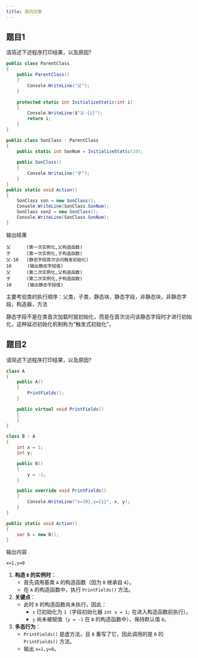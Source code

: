 ```yaml
---
title: 面向对象
---
```


## 题目1

请简述下述程序打印结果，以及原因?

```csharp
public class ParentClass
{
    public ParentClass()
    {
        Console.WriteLine("父");
    }
    
    protected static int InitializeStatic(int i)
    {
        Console.WriteLine($"父-{i}");
        return i;
    }
}

public class SonClass : ParentClass
{
    public static int SonNum = InitializeStatic(10);
    
    public SonClass()
    {
        Console.WriteLine("子");
    }
}
public static void Action()
{
    SonClass son = new SonClass();
    Console.WriteLine(SonClass.SonNum);
    SonClass son2 = new SonClass();
    Console.WriteLine(SonClass.SonNum);
}
```

输出结果

```
父      (第一次实例化,父构造函数)
子      (第一次实例化,子构造函数)
父-10   (静态字段首次访问触发初始化)
10      (输出静态字段值)
父      (第二次实例化,父构造函数)
子      (第二次实例化,子构造函数)
10      (输出静态字段值)
```

主要考验类的执行顺序：父类，子类，静态块，静态字段，非静态块，非静态字段，构造器，方法

静态字段不是在类首次加载时就初始化，而是在首次访问该静态字段时才进行初始化，这种延迟初始化机制称为"触发式初始化"。

## 题目2

请简述下述程序打印结果，以及原因?

```csharp
class A
{
    public A()
    {
        PrintFields();
    }

    public virtual void PrintFields()
    {
    }
}

class B : A
{
    int x = 1;
    int y;

    public B()
    {
        y = -1;
    }

    public override void PrintFields()
    {
        Console.WriteLine("x={0},y={1}", x, y);
    }
}

public static void Action()
{
    var b = new B();
}
```

输出内容

```
x=1,y=0
```

1. **构造 `B` 的实例时**：
   - 首先调用基类 `A` 的构造函数（因为 `B` 继承自 `A`）。
   - 在 `A` 的构造函数中，执行 `PrintFields()` 方法。
2. **关键点**：
   - 此时 `B` 的构造函数尚未执行，因此：
     - `x` 已初始化为 `1`（字段初始化器 `int x = 1;` 在进入构造函数前执行）。
     - `y` 尚未被赋值（`y = -1` 在 `B` 的构造函数中），保持默认值 `0`。
3. **多态行为**：
   - `PrintFields()` 是虚方法，且 `B` 重写了它，因此调用的是 `B` 的 `PrintFields()` 方法。
   - 输出 `x=1,y=0`。
